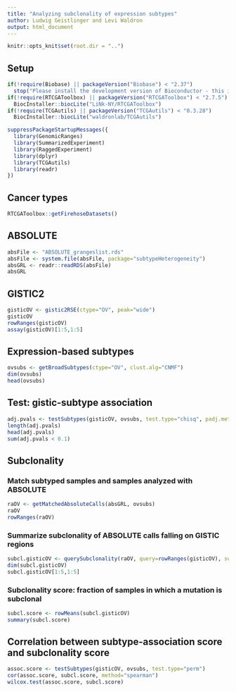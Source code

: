 ```yaml
---
title: "Analyzing subclonality of expression subtypes"
author: Ludwig Geistlinger and Levi Waldron
output: html_document
---
```


```r
knitr::opts_knit$set(root.dir = "..")
```

## Setup
```r
if(!require(Biobase) || packageVersion("Biobase") < "2.37")
  stop("Please install the development version of Bioconductor - this is cutting-edge stuff!")
if(!require(RTCGAToolbox) || packageVersion("RTCGAToolbox") < "2.7.5")
  BiocInstaller::biocLite("LiNk-NY/RTCGAToolbox")
if(!require(TCGAutils) || packageVersion("TCGAutils") < "0.3.28")
  BiocInstaller::biocLite("waldronlab/TCGAutils")

suppressPackageStartupMessages({
  library(GenomicRanges)
  library(SummarizedExperiment)
  library(RaggedExperiment)
  library(dplyr)
  library(TCGAutils)
  library(readr)
})
```

## Cancer types
```r
RTCGAToolbox::getFirehoseDatasets()
```

## ABSOLUTE
```r
absFile <- "ABSOLUTE_grangeslist.rds"
absFile <- system.file(absFile, package="subtypeHeterogeneity") 
absGRL <- readr::readRDS(absFile) 
absGRL
```

## GISTIC2
```r
gisticOV <- gistic2RSE(ctype="OV", peak="wide")
gisticOV
rowRanges(gisticOV)
assay(gisticOV)[1:5,1:5]
```

## Expression-based subtypes
```r
ovsubs <- getBroadSubtypes(ctype="OV", clust.alg="CNMF")
dim(ovsubs)
head(ovsubs)
```

## Test: gistic-subtype association
```r
adj.pvals <- testSubtypes(gisticOV, ovsubs, test.type="chisq", padj.method="BH")
length(adj.pvals)
head(adj.pvals)
sum(adj.pvals < 0.1)
```

## Subclonality

### Match subtyped samples and samples analyzed with ABSOLUTE
```r
raOV <- getMatchedAbsoluteCalls(absGRL, ovsubs)
raOV
rowRanges(raOV)
```

### Summarize subclonality of ABSOLUTE calls falling on GISTIC regions 
```r
subcl.gisticOV <- querySubclonality(raOV, query=rowRanges(gisticOV), sum.method="any")
dim(subcl.gisticOV)
subcl.gisticOV[1:5,1:5]
```

### Subclonality score: fraction of samples in which a mutation is subclonal
```r
subcl.score <- rowMeans(subcl.gisticOV)
summary(subcl.score)
```

## Correlation between subtype-association score and subclonality score
```r
assoc.score <- testSubtypes(gisticOV, ovsubs, test.type="perm")
cor(assoc.score, subcl.score, method="spearman")
wilcox.test(assoc.score, subcl.score)
```

